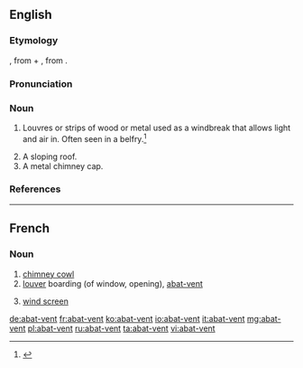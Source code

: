 ==English==

===Etymology===
{{borrowing|fr}}, from {{term|abattre||to throw down|lang=fr}} + {{term|vent||wind|lang=fr}}, from {{etyl|la|en}} {{term|ventus|lang=la}}.

===Pronunciation===
{{a|US}} {{IPA|/ɑ.ˌbɑ.ˈvɑ̃/}}

===Noun===
{{en-noun}}

# {{context|architecture}} Louvres or strips of wood or metal used as a windbreak that allows light and air in.  Often seen in a belfry.<ref>{{reference-book | last =| first = | authorlink =  | coauthors =  | editor =Gove, Philip Babcock    | others =  | title = Webster's Third International Dictionary of the English Language Unabridged | origdate =  | origyear = 1909 | origmonth =  | url =  | format =  | accessdate =  | accessyear =  | accessmonth =  | edition =  | date =  | year =1976  | month =  | publisher =G. & C. Merriam Co.  | location = Springfield, MA | language =  | id =  | doi = | isbn =0-87779-101-5 | lccn = | ol = | pages =2| chapter =  | chapterurl =  | quote =}}</ref>
# A sloping roof.
# A metal chimney cap.

===References===
<references/>

----

==French==

===Noun===
{{head|fr|noun|g=m|plural|abat-vents|head=[[abat]]-[[vent]]|sort=abat vent}}

# [[chimney cowl]]
# [[louver]] boarding (of window, opening), [[#English|abat-vent]]
# {{context|agriculture|lang=fr}} [[wind screen]]

[[de:abat-vent]]
[[fr:abat-vent]]
[[ko:abat-vent]]
[[io:abat-vent]]
[[it:abat-vent]]
[[mg:abat-vent]]
[[pl:abat-vent]]
[[ru:abat-vent]]
[[ta:abat-vent]]
[[vi:abat-vent]]